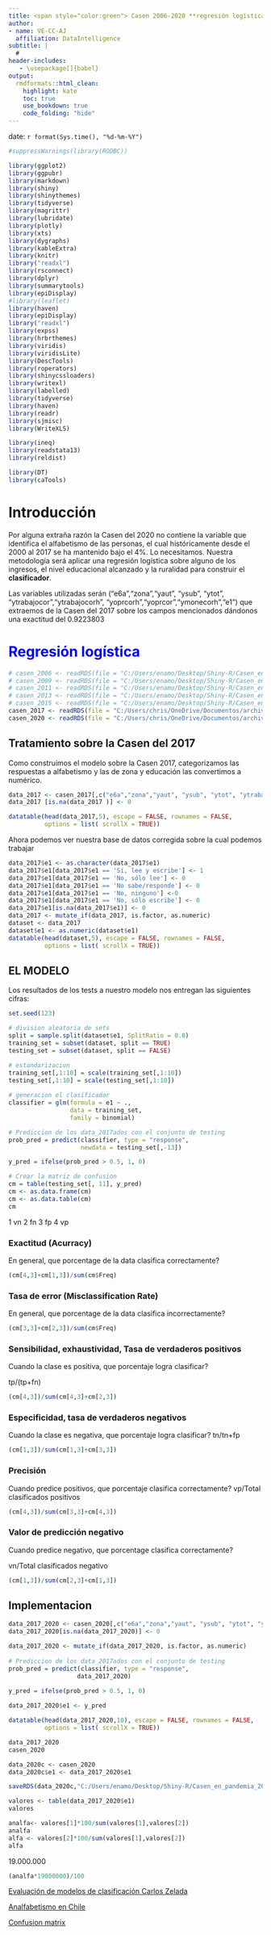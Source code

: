 ```yaml
---
title: <span style="color:green"> Casen 2006-2020 **regresión logística**</span>
author:
- name: VE-CC-AJ
  affiliation: DataIntelligence
subtitle: | 
  #
header-includes:
   - \usepackage[]{babel}
output:
  rmdformats::html_clean:
    highlight: kate
    toc: true
    use_bookdown: true
    code_folding: "hide"    
---
```


date: `r format(Sys.time(), "%d-%m-%Y")`
<style type="text/css">
.main-container {
  max-width: 1600px;
  margin-left: 100px;
  margin-right: auto;
}
</style>

```r

#suppressWarnings(library(RODBC))

library(ggplot2)
library(ggpubr)
library(markdown)
library(shiny)
library(shinythemes)
library(tidyverse)
library(magrittr)
library(lubridate)
library(plotly)
library(xts)
library(dygraphs)
library(kableExtra)
library(knitr)
library("readxl")
library(rsconnect)
library(dplyr)
library(summarytools)
library(epiDisplay)
#library(leaflet)
library(haven)
library(epiDisplay)
library("readxl")
library(expss)
library(hrbrthemes)
library(viridis)
library(viridisLite)
library(DescTools)
library(roperators)
library(shinycssloaders)
library(writexl)
library(labelled)
library(tidyverse)
library(haven)
library(readr)
library(sjmisc)
library(WriteXLS)

library(ineq)
library(readstata13)
library(reldist)

library(DT)
library(caTools)
```

# Introducción

Por alguna extraña razón la Casen del 2020 no contiene la variable que identifica el alfabetismo de las personas, el cual históricamente desde el 2000 al 2017 se ha mantenido bajo el 4%. Lo necesitamos. Nuestra metodología será aplicar una regresión logística sobre alguno de los ingresos, el nivel educacional alcanzado y la ruralidad para construir el **clasificador**. 

Las variables utilizadas serán ("e6a","zona","yaut", "ysub", "ytot", "ytrabajocor","ytrabajocorh", "yoprcorh","yoprcor","ymonecorh","e1") que extraemos de la Casen del 2017 sobre los campos mencionados dándonos una exactitud del 0.9223803	

# <span style="color:blue">Regresión logística</span>

```r
# casen_2006 <- readRDS(file = "C:/Users/enamo/Desktop/Shiny-R/Casen_en_pandemia_2020/casen/casen_2006_c.rds")
# casen_2009 <- readRDS(file = "C:/Users/enamo/Desktop/Shiny-R/Casen_en_pandemia_2020/casen/casen_2009_c.rds")
# casen_2011 <- readRDS(file = "C:/Users/enamo/Desktop/Shiny-R/Casen_en_pandemia_2020/casen/casen_2011_c.rds")
# casen_2013 <- readRDS(file = "C:/Users/enamo/Desktop/Shiny-R/Casen_en_pandemia_2020/casen/casen_2013_c.rds")
# casen_2015 <- readRDS(file = "C:/Users/enamo/Desktop/Shiny-R/Casen_en_pandemia_2020/casen/casen_2015_c.rds")
casen_2017 <- readRDS(file = "C:/Users/chris/OneDrive/Documentos/archivos_grandes/casen_2017_c.rds")
casen_2020 <- readRDS(file = "C:/Users/chris/OneDrive/Documentos/archivos_grandes/casen2020.rds")
```

## Tratamiento sobre la Casen del 2017

Como construímos el modelo sobre la Casen 2017, categorizamos las respuestas a alfabetismo y las de zona y educación las convertimos a numérico.
 

```r

data_2017 <- casen_2017[,c("e6a","zona","yaut", "ysub", "ytot", "ytrabajocor","ytrabajocorh", "yoprcorh","yoprcor","ymonecorh","e1")]
data_2017 [is.na(data_2017 )] <- 0

datatable(head(data_2017,5), escape = FALSE, rownames = FALSE,
          options = list( scrollX = TRUE))
```

 

Ahora podemos ver nuestra base de datos corregida sobre la cual podemos trabajar

```r
data_2017$e1 <- as.character(data_2017$e1)
data_2017$e1[data_2017$e1 == 'Sí, lee y escribe'] <- 1
data_2017$e1[data_2017$e1 == 'No, sólo lee'] <- 0
data_2017$e1[data_2017$e1 == 'No sabe/responde'] <- 0
data_2017$e1[data_2017$e1 == 'No, ninguno'] <-0
data_2017$e1[data_2017$e1 == 'No, sólo escribe'] <- 0
data_2017$e1[is.na(data_2017$e1)] <- 0
data_2017 <- mutate_if(data_2017, is.factor, as.numeric)
dataset <- data_2017
dataset$e1 <- as.numeric(dataset$e1)
datatable(head(dataset,5), escape = FALSE, rownames = FALSE,
          options = list( scrollX = TRUE))

```
 

## EL MODELO

Los resultados de los tests a nuestro modelo nos entregan las siguientes cifras:
              
```r
set.seed(123)

# division aleatoria de sets
split = sample.split(dataset$e1, SplitRatio = 0.8)
training_set = subset(dataset, split == TRUE)
testing_set = subset(dataset, split == FALSE)

# estandarizacion
training_set[,1:10] = scale(training_set[,1:10])
testing_set[,1:10] = scale(testing_set[,1:10])
 
# generacion el clasificador
classifier = glm(formula = e1 ~ .,
                 data = training_set, 
                 family = binomial)

# Prediccion de los data_2017ados con el conjunto de testing
prob_pred = predict(classifier, type = "response",
                    newdata = testing_set[,-13])

y_pred = ifelse(prob_pred > 0.5, 1, 0)

# Crear la matriz de confusion
cm = table(testing_set[, 11], y_pred)
cm <- as.data.frame(cm)
cm <- as.data.table(cm)
cm
```
 

1 vn
2 fn
3 fp
4 vp

### Exactitud (Acurracy)
En general, que porcentage de la data clasifica correctamente?

```r
(cm[4,3]+cm[1,3])/sum(cm$Freq)
```

### Tasa de error (Misclassification Rate)
En general, que porcentage de la data clasifica incorrectamente? 

```r
(cm[3,3]+cm[2,3])/sum(cm$Freq)
```

### Sensibilidad, exhaustividad, Tasa de verdaderos positivos
Cuando la clase es positiva, que porcentaje logra clasificar?

tp/(tp+fn)

```r
(cm[4,3])/sum(cm[4,3]+cm[2,3])
```

### Especificidad, tasa de verdaderos negativos
Cuando la clase es negativa, que porcentaje logra clasificar?
tn/tn+fp

```r
(cm[1,3])/sum(cm[1,3]+cm[3,3])
```

### Precisión
Cuando predice positivos, que porcentaje clasifica correctamente?
vp/Total clasificados positivos

```r
(cm[4,3])/sum(cm[3,3]+cm[4,3])
```

### Valor de predicción negativo 
Cuando predice negativo, que porcentage clasifica correctamente?

vn/Total clasificados negativo

```r
(cm[1,3])/sum(cm[2,3]+cm[1,3])
```

## Implementacion

```r
data_2017_2020 <- casen_2020[,c("e6a","zona","yaut", "ysub", "ytot", "ytrabajocor","ytrabajocorh", "yoprcorh","yoprcor","ymonecorh")]
data_2017_2020[is.na(data_2017_2020)] <- 0

data_2017_2020 <- mutate_if(data_2017_2020, is.factor, as.numeric)
 
# Prediccion de los data_2017ados con el conjunto de testing
prob_pred = predict(classifier, type = "response",
                   data_2017_2020)

y_pred = ifelse(prob_pred > 0.5, 1, 0)
 
data_2017_2020$e1 <- y_pred

datatable(head(data_2017_2020,10), escape = FALSE, rownames = FALSE,
          options = list( scrollX = TRUE))

```

```r
data_2017_2020
casen_2020
```

```r
data_2020c <- casen_2020 
data_2020c$e1 <- data_2017_2020$e1

saveRDS(data_2020c,"C:/Users/enamo/Desktop/Shiny-R/Casen_en_pandemia_2020/casen/casen_2020_c.rds")
```

```r
valores <- table(data_2017_2020$e1)
valores
```
```r
analfa<- valores[1]*100/sum(valores[1],valores[2])
analfa
alfa <- valores[2]*100/sum(valores[1],valores[2])
alfa
```
 

 
19.000.000

```r
(analfa*19000000)/100
```


<a href="https://rpubs.com/chzelada/275494">Evaluación de modelos de clasificación Carlos Zelada</a>

<a href="https://www.cronicadigital.cl/2020/09/08/mas-de-medio-millon-de-chilenos-son-analfabetos/">Analfabetismo en Chile</a>

<a href="https://en.wikipedia.org/wiki/Confusion_matrix">Confusion matrix</a>





